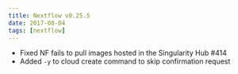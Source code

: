 ```yaml
---
title: Nextflow v0.25.5
date: 2017-08-04
tags: [nextflow]
---
```


- Fixed NF fails to pull images hosted in the Singularity Hub #414
- Added `-y` to cloud create command to skip confirmation request

